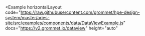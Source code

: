 
<Example
  horizontalLayout
  code="https://raw.githubusercontent.com/grommet/hpe-design-system/master/aries-site/src/examples/components/data/DataViewExample.js"
  docs="https://v2.grommet.io/dataview"
  height="auto"
>
  <DataViewExample />
</Example>